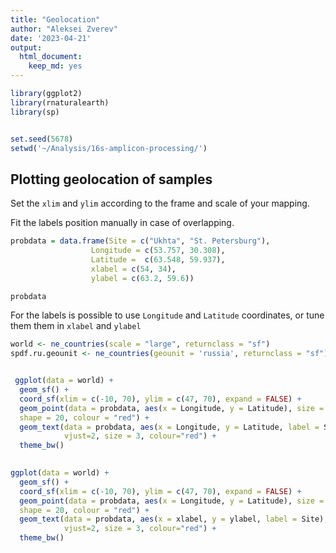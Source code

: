 ```yaml
---
title: "Geolocation"
author: "Aleksei Zverev"
date: '2023-04-21'
output: 
  html_document: 
    keep_md: yes
---
```


```r
library(ggplot2)
library(rnaturalearth)
library(sp)


set.seed(5678)
setwd('~/Analysis/16s-amplicon-processing/')
```

## Plotting geolocation of samples

Set the `xlim` and `ylim` according to the frame and scale of your mapping.

Fit the labels position manually in case of overlapping.

```r
probdata = data.frame(Site = c("Ukhta", "St. Petersburg"),
                  Longitude = c(53.757, 30.308), 
                  Latitude =  c(63.548, 59.937),
                  xlabel = c(54, 34),
                  ylabel = c(63.2, 59.6))

probdata
```

For the labels is possible to use `Longitude` and `Latitude` coordinates, or tune them them in `xlabel` and `ylabel`

```r
world <- ne_countries(scale = "large", returnclass = "sf")
spdf.ru.geounit <- ne_countries(geounit = 'russia', returnclass = "sf")


 ggplot(data = world) + 
  geom_sf() +
  coord_sf(xlim = c(-10, 70), ylim = c(47, 70), expand = FALSE) +
  geom_point(data = probdata, aes(x = Longitude, y = Latitude), size = 3, 
  shape = 20, colour = "red") +
  geom_text(data = probdata, aes(x = Longitude, y = Latitude, label = Site), 
            vjust=2, size = 3, colour="red") + 
  theme_bw()

 
ggplot(data = world) + 
  geom_sf() +
  coord_sf(xlim = c(-10, 70), ylim = c(47, 70), expand = FALSE) +
  geom_point(data = probdata, aes(x = Longitude, y = Latitude), size = 3, 
  shape = 20, colour = "red") +
  geom_text(data = probdata, aes(x = xlabel, y = ylabel, label = Site), 
            vjust=2, size = 3, colour="red") + 
  theme_bw()
```